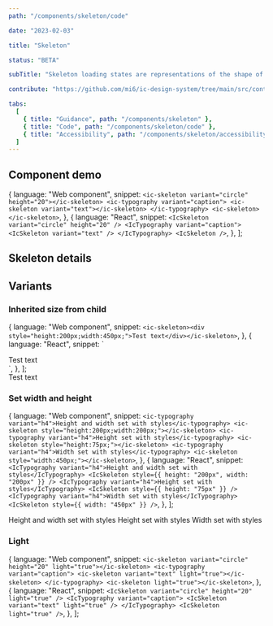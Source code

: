 ```yaml
---
path: "/components/skeleton/code"

date: "2023-02-03"

title: "Skeleton"

status: "BETA"

subTitle: "Skeleton loading states are representations of the shape of content that help inform users that a specific type of component is loading."

contribute: "https://github.com/mi6/ic-design-system/tree/main/src/content/structured/components/skeleton"

tabs:
  [
    { title: "Guidance", path: "/components/skeleton" },
    { title: "Code", path: "/components/skeleton/code" },
    { title: "Accessibility", path: "/components/skeleton/accessibility" },
  ]
---
```



## Component demo

  {
    language: "Web component",
    snippet: `<ic-skeleton variant="circle" height="20"></ic-skeleton>
<ic-typography variant="caption">
  <ic-skeleton variant="text"></ic-skeleton>
</ic-typography>
<ic-skeleton></ic-skeleton>`,
  },
  {
    language: "React",
    snippet: `<IcSkeleton variant="circle" height="20" />
<IcTypography variant="caption">
  <IcSkeleton variant="text" />
</IcTypography>
<IcSkeleton />`,
  },
];

<ComponentPreview snippets={snippets}>
  <div style={{ display: "flex", flexDirection: "column", gap: "8px" }}>
    <IcSkeleton variant="circle" height="20" />
    <IcTypography variant="caption">
      <IcSkeleton variant="text" />
    </IcTypography>
    <IcSkeleton />
  </div>
</ComponentPreview>

## Skeleton details

<ComponentDetails component="ic-skeleton" />

## Variants

### Inherited size from child

  {
    language: "Web component",
    snippet: `<ic-skeleton><div style="height:200px;width:450px;">Test text</div></ic-skeleton>`,
  },
  {
    language: "React",
    snippet: `<IcSkeleton>
  <div style={{
  height: "200px",
  width: "450px"
  }}>Test text</div>
</IcSkeleton>`,
  },
];

<ComponentPreview snippets={snippetsInherited}>
  <IcSkeleton>
    <div
      style={{
        height: "200px",
        width: "450px",
      }}
    >
      Test text
    </div>
  </IcSkeleton>
</ComponentPreview>

### Set width and height

  {
    language: "Web component",
    snippet: `<ic-typography variant="h4">Height and width set with styles</ic-typography>
<ic-skeleton style="height:200px;width:200px;"></ic-skeleton>
<ic-typography variant="h4">Height set with styles</ic-typography>
<ic-skeleton style="height:75px;"></ic-skeleton>
<ic-typography variant="h4">Width set with styles</ic-typography>
<ic-skeleton style="width:450px;"></ic-skeleton>`,
  },
  {
    language: "React",
    snippet: `<IcTypography variant="h4">Height and width set with styles</IcTypography>
<IcSkeleton style={{
height: "200px",
width: "200px"
}} />
<IcTypography variant="h4">Height set with styles</IcTypography>
<IcSkeleton style={{
  height: "75px"
}} />
<IcTypography variant="h4">Width set with styles</IcTypography>
<IcSkeleton style={{
  width: "450px"
}} />`,
  },
];

<ComponentPreview snippets={snippetsSetWidthAndHeight}>
  <div style={{ display: "flex", flexDirection: "column", gap: "8px" }}>
    <IcTypography variant="h4">Height and width set with styles</IcTypography>
    <IcSkeleton
      style={{
        height: "200px",
        width: "200px",
      }}
    />
    <IcTypography variant="h4">Height set with styles</IcTypography>
    <IcSkeleton
      style={{
        height: "75px",
      }}
    />
    <IcTypography variant="h4">Width set with styles</IcTypography>
    <IcSkeleton
      style={{
        width: "450px",
      }}
    />
  </div>
</ComponentPreview>

### Light

  {
    language: "Web component",
    snippet: `<ic-skeleton variant="circle" height="20" light="true"></ic-skeleton>
<ic-typography variant="caption">
  <ic-skeleton variant="text" light="true"></ic-skeleton>
</ic-typography>
<ic-skeleton light="true"></ic-skeleton>`,
  },
  {
    language: "React",
    snippet: `<IcSkeleton variant="circle" height="20" light="true" />
<IcTypography variant="caption">
  <IcSkeleton variant="text" light="true" />
</IcTypography>
<IcSkeleton light="true" />`,
  },
];

<ComponentPreview snippets={snippetsLight}>
  <div style={{ display: "flex", flexDirection: "column", gap: "8px" }}>
    <IcSkeleton variant="circle" height="20" light="true" />
    <IcTypography variant="caption">
      <IcSkeleton variant="text" light="true" />
    </IcTypography>
    <IcSkeleton light="true" />
  </div>
</ComponentPreview>
